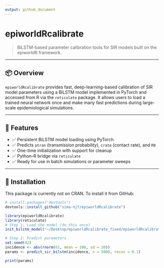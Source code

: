 ```yaml
---
output: github_document
---
```


# epiworldRcalibrate

> BiLSTM-based parameter calibration tools for SIR models built on the epiworldR framework.

---

## 📦 Overview

`epiworldRcalibrate` provides fast, deep-learning-based calibration of SIR model parameters using a BiLSTM model implemented in PyTorch and accessed from R via the `reticulate` package. It allows users to load a trained neural network once and make many fast predictions during large-scale epidemiological simulations.

---

## 🔧 Features

- ✅ Persistent BiLSTM model loading using PyTorch  
- ✅ Predicts `ptran` (transmission probability), `crate` (contact rate), and `R0`  
- ✅ One-time initialization with support for cleanup  
- ✅ Python–R bridge via `reticulate`  
- ✅ Ready for use in batch simulations or parameter sweeps  

---

## 📁 Installation

This package is currently not on CRAN. To install it from GitHub:

```r
# install.packages("devtools")
devtools::install_github("sima-njf/epiworldRcalibrate")
```
```r
library(epiworldRcalibrate)
library(reticulate)
# Step 1: Load the model (do this once)
init_bilstm_model("~/Desktop/epiworldRcalibrate_fixed/epiworldRcalibrate/inst/models")

# Step 2: Predict parameters
set.seed(42)
incidence <- abs(rnorm(61, mean = 100, sd = 20))
params <- predict_sir_bilstm(incidence, n = 5000, recov = 0.1)

print(params)
```


